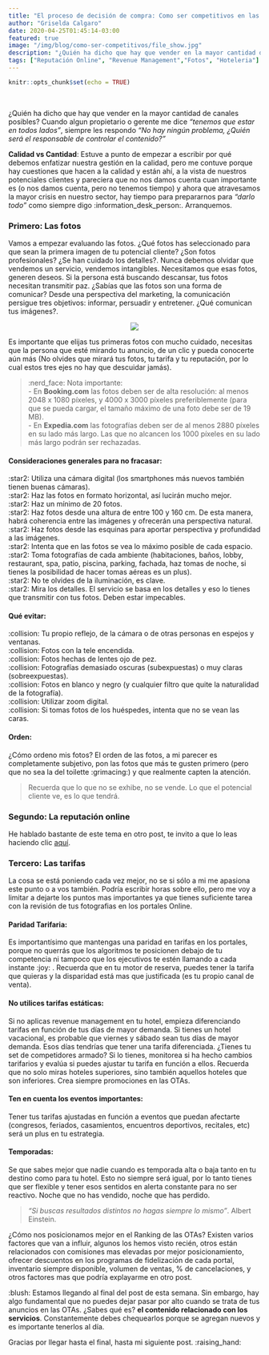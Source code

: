 ```yaml
---
title: "El proceso de decisión de compra: Como ser competitivos en las OTAS"
author: "Griselda Calgaro"
date: 2020-04-25T01:45:14-03:00
featured: true
image: "/img/blog/como-ser-competitivos/file_show.jpg"
description: "¿Quién ha dicho que hay que vender en la mayor cantidad de canales posibles? Cuando algun propietario o gerente me dice “tenemos que estar en todos lados”, siempre les respondo “No hay ningún problema, ¿Quién será el responsable de controlar el contenido?"
tags: ["Reputación Online", "Revenue Management","Fotos", "Hoteleria"]
---
```


```r
knitr::opts_chunk$set(echo = TRUE)
```
<br>

¿Quién ha dicho que hay que vender en la mayor cantidad de canales posibles? Cuando algun propietario o gerente me dice *“tenemos que estar en todos lados”*, siempre les respondo *“No hay ningún problema, ¿Quién será el responsable de controlar el contenido?"*     

**Calidad vs Cantidad**: Estuve a punto de empezar a escribir por qué debemos enfatizar nuestra gestión en la calidad, pero me contuve porque hay cuestiones que hacen a la calidad y están ahí, a la vista de nuestros potenciales clientes y pareciera que no nos damos cuenta cuan importante es (o nos damos cuenta, pero no tenemos tiempo) y ahora que atravesamos la mayor crisis en nuestro sector, hay tiempo para prepararnos para *"darlo todo"* como siempre digo :information_desk_person:. Arranquemos.  

### Primero: Las fotos

Vamos a empezar evaluando las fotos. ¿Qué fotos has seleccionado para que sean la primera imagen de tu potencial cliente? ¿Son fotos profesionales? ¿Se han cuidado los detalles?. Nunca debemos olvidar que vendemos un servicio, vendemos intangibles. Necesitamos que esas fotos, generen deseos. Si la persona está buscando descansar, tus fotos necesitan transmitir paz. ¿Sabías que las fotos son una forma de comunicar? Desde una perspectiva del marketing, la comunicación persigue tres objetivos: informar, persuadir y entretener. ¿Qué comunican tus imágenes?.  

<p align="center" width="60px" height="auto"> <img src='/img/blog/como-ser-competitivos/file_show.png' style='max-width: 95%'/></p>

Es importante que elijas tus primeras fotos con mucho cuidado, necesitas que la persona que esté mirando tu anuncio, de un clic y pueda conocerte aún más (No olvides que mirará tus fotos, tu tarifa y tu reputación, por lo cual estos tres ejes no hay que descuidar jamás). 

> :nerd_face: Nota importante:  
- En **Booking.com** las fotos deben ser de alta resolución: al menos 2048 x 1080 píxeles, y 4000 x 3000 píxeles preferiblemente (para que se pueda cargar,  el tamaño máximo de una foto debe ser de 19 MB).   
- En **Expedia.com** las fotografías deben ser de al menos 2880 píxeles en su lado más largo. Las que no alcancen los 1000 píxeles en su lado más largo podrán ser rechazadas.  

#### Consideraciones generales para no fracasar: 

:star2: Utiliza una cámara digital (los smartphones más nuevos también tienen buenas cámaras).  
:star2: Haz las fotos en formato horizontal, así lucirán mucho mejor.  
:star2: Haz un mínimo de 20 fotos.  
:star2: Haz fotos desde una altura de entre 100 y 160 cm. De esta manera, habrá coherencia entre las imágenes y ofrecerán una perspectiva natural.  
:star2: Haz fotos desde las esquinas para aportar perspectiva y profundidad a las imágenes.  
:star2: Intenta que en las fotos se vea lo máximo posible de cada espacio.  
:star2: Toma fotografías de cada ambiente (habitaciones, baños, lobby, restaurant, spa, patio, piscina, parking, fachada, haz tomas de noche, si tienes la posibilidad de hacer tomas aéreas es un plus).  
:star2: No te olvides de la iluminación, es clave.  
:star2: Mira los detalles. El servicio se basa en los detalles y eso lo tienes que transmitir con tus fotos. Deben estar impecables.  


#### Qué evitar:  

:collision: Tu propio reflejo, de la cámara o de otras personas en espejos y ventanas.  
:collision: Fotos con la tele encendida.  
:collision: Fotos hechas de lentes ojo de pez.  
:collision: Fotografías demasiado oscuras (subexpuestas) o muy claras (sobreexpuestas).  
:collision: Fotos en blanco y negro (y cualquier filtro que quite la naturalidad de la fotografía).  
:collision: Utilizar zoom digital.  
:collision: Si tomas fotos de los huéspedes, intenta que no se vean las caras.  

#### Orden: 

¿Cómo ordeno mis fotos? El orden de las fotos, a mi parecer es completamente subjetivo, pon las fotos que más te gusten primero (pero que no sea la del toilette :grimacing:) y que realmente capten la atención. 

> Recuerda que lo que no se exhibe, no se vende. Lo que  el potencial cliente ve, es lo que tendrá. 

### Segundo: La reputación online

He hablado bastante de este tema en otro post, te invito a que lo leas haciendo clic [aquí](https://griscalgaro.github.io/blog/reputacion-online/). 

### Tercero: Las tarifas

La cosa se está poniendo cada vez mejor, no se si sólo a mi me apasiona este punto o a vos también. Podría escribir horas sobre ello, pero me voy a limitar a dejarte los puntos mas importantes ya que tienes suficiente tarea con la revisión de tus fotografias en los portales Online. 

#### Paridad Tarifaria:  
Es importantísimo que mantengas una paridad en tarifas en los portales, porque no querrás que los algoritmos te posicionen debajo de tu competencia ni tampoco que los ejecutivos te estén llamando a cada instante :joy:  . 
Recuerda que en tu motor de reserva, puedes tener la tarifa que quieras y la disparidad está mas que justificada (es tu propio canal de venta). 

#### No utilices tarifas estáticas: 
Si no aplicas revenue management en tu hotel, empieza diferenciando tarifas en función de tus días de mayor demanda. Si tienes un hotel vacacional, es probable que viernes y sábado sean tus días de mayor demanda. Esos días tendrías que tener una tarifa diferenciada. ¿Tienes tu set de competidores armado? Si lo tienes, monitorea si ha hecho cambios tarifarios y evalúa si puedes ajustar tu tarifa en función a ellos. Recuerda que no solo miras hoteles superiores, sino también aquellos hoteles que son inferiores. Crea siempre promociones en las OTAs. 

#### Ten en cuenta los eventos importantes: 
Tener tus tarifas ajustadas en función a eventos que puedan afectarte (congresos, feriados, casamientos, encuentros deportivos, recitales, etc) será un plus en tu estrategia. 

#### Temporadas: 
Se que sabes mejor que nadie cuando es temporada alta o baja tanto en tu destino como para tu hotel. Esto no siempre será igual, por lo tanto tienes que ser flexible y tener esos sentidos en alerta constante para no ser reactivo. Noche que no has vendido, noche que has perdido. 

> *"Si buscas resultados distintos no hagas siempre lo mismo"*. Albert Einstein.

¿Cómo nos posicionamos mejor en el Ranking de las OTAs? Existen varios factores que van a influir, algunos los hemos visto recién, otros están relacionados con comisiones mas elevadas por mejor posicionamiento, ofrecer descuentos en los programas de fidelización de cada portal, inventario siempre disponible, volumen de ventas, % de cancelaciones, y otros factores mas que podría explayarme en otro post. 


:blush: Estamos llegando al final del post de esta semana. Sin embargo, hay algo fundamental que no puedes dejar pasar por alto cuando se trata de tus anuncios en las OTAs. ¿Sabes qué es? **el contenido relacionado con los servicios**. Constantemente debes chequearlos porque se agregan nuevos y es importante tenerlos al día.  


Gracias por llegar hasta el final, hasta mi siguiente post. :raising_hand: 
